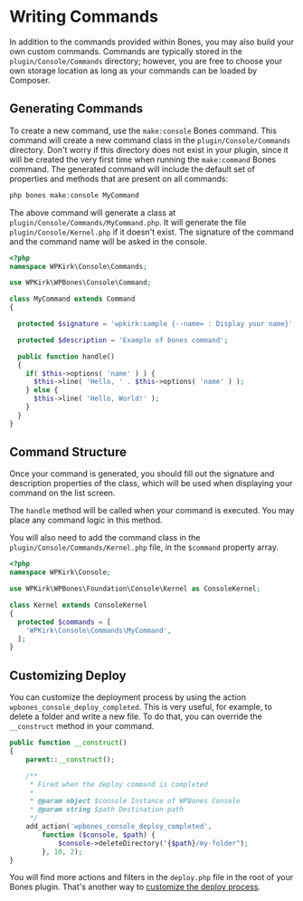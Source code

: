 
# Writing Commands

In addition to the commands provided within Bones, you may also build your own custom commands.
Commands are typically stored in the `plugin/Console/Commands` directory; however, you are free to choose your own storage location as long as your commands can be loaded by Composer.

## Generating Commands

To create a new command, use the `make:console` Bones command.
This command will create a new command class in the `plugin/Console/Commands` directory.
Don't worry if this directory does not exist in your plugin, since it will be created the very first time when running the `make:command` Bones command.
The generated command will include the default set of properties and methods that are present on all commands:

```sh copy
php bones make:console MyCommand
```

The above command will generate a class at `plugin/Console/Commands/MyCommand.php`. It will generate the file `plugin/Console/Kernel.php` if it doesn't exist. The signature of the command and the command name will be asked in the console.

```php filename="plugin/Console/Commands/MyCommand.php" copy
<?php
namespace WPKirk\Console\Commands;

use WPKirk\WPBones\Console\Command;

class MyCommand extends Command
{

  protected $signature = 'wpkirk:sample {--name= : Display your name}';

  protected $description = 'Example of bones command';

  public function handle()
  {
    if( $this->options( 'name' ) ) {
      $this->line( 'Hello, ' . $this->options( 'name' ) );
    } else {
      $this->line( 'Hello, World!' );
    }
  }
}
```

## Command Structure

Once your command is generated, you should fill out the signature and description properties of the class, which will be used when displaying your command on the list screen.

The `handle` method will be called when your command is executed. You may place any command logic in this method.

You will also need to add the command class in the `plugin/Console/Commands/Kernel.php` file, in the `$command` property array.

```php copy
<?php
namespace WPKirk\Console;

use WPKirk\WPBones\Foundation\Console\Kernel as ConsoleKernel;

class Kernel extends ConsoleKernel
{
  protected $commands = [
    'WPKirk\Console\Commands\MyCommand',
  ];
}
```

## Customizing Deploy

You can customize the deployment process by using the action `wpbones_console_deploy_completed`. This is very useful, for example, to delete a folder and write a new file. To do that, you can override the `__construct` method in your command.

```php copy
public function __construct()
{
    parent::__construct();

    /**
     * Fired when the deploy command is completed
     *
     * @param object $console Instance of WPBones Console
     * @param string $path Destination path
     */
    add_action('wpbones_console_deploy_completed',
        function ($console, $path) {
            $console->deleteDirectory("{$path}/my-folder");
        }, 10, 2);
}
```

You will find more actions and filters in the `deploy.php` file in the root of your Bones plugin.
That's another way to [customize the deploy process](bones-console#customize-deploy).